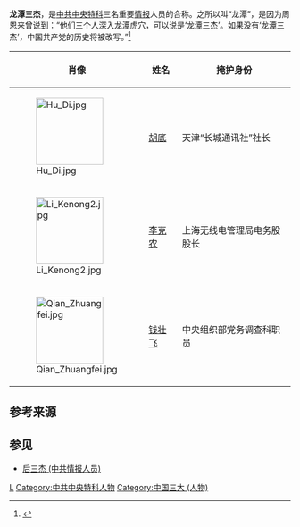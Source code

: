 '''龙潭三杰'''，是[[中共中央特科|中共中央特科]]三名重要[[情报|情报]]人员的合称。之所以叫“龙潭”，是因为周恩来曾说到：“他们三个人深入龙潭虎穴，可以说是‘龙潭三杰’。如果没有‘龙潭三杰’，中国共产党的历史将被改写。”<ref>{{cite web |author1=康井泉 |title=说一说党史上的杰出群体 |url=http://dzb.studytimes.cn/shtml/xxsb/20161219/23973.shtml |website=学习时报 |publisher=中共中央党校 |accessdate=2019-05-07 }}{{Dead link|date=2019年12月 |bot=InternetArchiveBot |fix-attempted=yes }}</ref>

<center>
{| class="wikitable"
|-
! 肖像 !! 姓名 !! 掩护身份
|-
| [[File:Hu_Di.jpg|120px]] || [[胡底|胡底]] || 天津“长城通讯社”社长
|-
| [[File:Li_Kenong2.jpg|120px]] || [[李克农|李克农]] || 上海无线电管理局电务股股长
|-
| [[File:Qian_Zhuangfei.jpg|120px]] || [[钱壮飞|钱壮飞]] || 中央组织部党务调查科职员
|}
</center>

== 参考来源 ==
{{reflist}}

== 参见 ==
* [[后三杰_(中共情报人员)|后三杰 (中共情报人员)]]
{{stub|中国共产党}}

[[Category:中国共产党党员|L]]
[[Category:中共中央特科人物|Category:中共中央特科人物]]
[[Category:中国三大_(人物)|Category:中国三大 (人物)]]